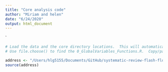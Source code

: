 ```yaml
---
title: "Core analysis code"
author: "Miriam and helen"
date: "6/24/2020"
output: html_document
---
```


`
```r
# Load the data and the core directory locations.  This will automatically work things out from globalvariables file.
# Use file.choose() to find the 0_GlobalVariables_Functions.R.  Copy/paste the EXACT address and location in here

address <- "/Users/hlg5155/Documents/GitHub/systematic-review-flash-floods/code/0_GlobalVariables_Functions.R"
source(address)

```





